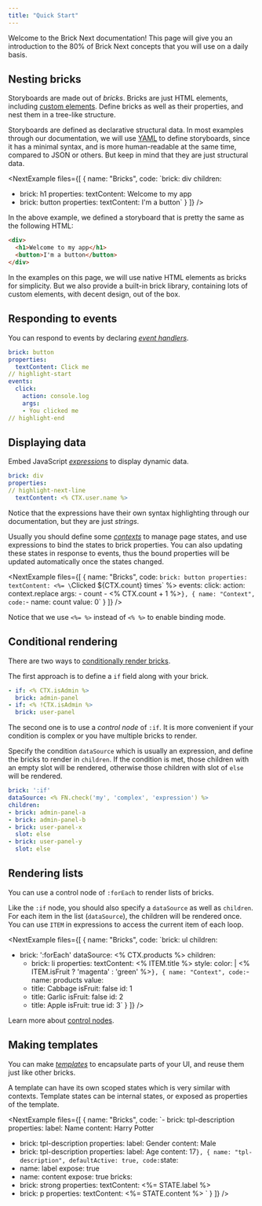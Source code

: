 ```yaml
---
title: "Quick Start"
---
```



Welcome to the Brick Next documentation! This page will give you an introduction to the 80% of Brick Next concepts that you will use on a daily basis.

## Nesting bricks

Storyboards are made out of _bricks_. Bricks are just HTML elements, including [custom elements](https://developer.mozilla.org/en-US/docs/Web/API/Web_components). Define bricks as well as their properties, and nest them in a tree-like structure.

Storyboards are defined as declarative structural data. In most examples through our documentation, we will use [YAML](https://en.wikipedia.org/wiki/YAML) to define storyboards, since it has a minimal syntax, and is more human-readable at the same time, compared to JSON or others. But keep in mind that they are just structural data.

<NextExample
  files={[
    {
      name: "Bricks",
      code:
`brick: div
children:
- brick: h1
  properties:
    textContent: Welcome to my app
- brick: button
  properties:
    textContent: I'm a button`
    }
  ]}
/>

In the above example, we defined a storyboard that is pretty the same as the following HTML:

```html
<div>
  <h1>Welcome to my app</h1>
  <button>I'm a button</button>
</div>
```

In the examples on this page, we will use native HTML elements as bricks for simplicity. But we also provide a built-in brick library, containing lots of custom elements, with decent design, out of the box.

## Responding to events

You can respond to events by declaring [_event handlers_](../concepts/events.md).

```yaml
brick: button
properties:
  textContent: Click me
// highlight-start
events:
  click:
    action: console.log
    args:
    - You clicked me
// highlight-end
```

## Displaying data

Embed JavaScript [_expressions_](../concepts/expressions.md) to display dynamic data.

```yaml
brick: div
properties:
// highlight-next-line
  textContent: <% CTX.user.name %>
```

Notice that the expressions have their own syntax highlighting through our documentation, but they are just _strings_.

Usually you should define some [_contexts_](../concepts/context.md) to manage page states, and use expressions to bind the states to brick properties. You can also updating these states in response to events, thus the bound properties will be updated automatically once the states changed.

<NextExample
  files={[
    {
      name: "Bricks",
      code:
`brick: button
properties:
  textContent: <%= \`Clicked \${CTX.count} times\` %>
events:
  click:
    action: context.replace
    args:
    - count
    - <% CTX.count + 1 %>`
    },
    {
      name: "Context",
      code:
`- name: count
  value: 0`
    }
  ]}
/>

Notice that we use `<%= %>` instead of `<% %>` to enable binding mode.

## Conditional rendering

There are two ways to [conditionally render bricks](../concepts/conditional-rendering.md).

The first approach is to define a `if` field along with your brick.

```yaml
- if: <% CTX.isAdmin %>
  brick: admin-panel
- if: <% !CTX.isAdmin %>
  brick: user-panel
```

The second one is to use a *control node* of `:if`. It is more convenient if your condition is complex or you have multiple bricks to render.

Specify the condition `dataSource` which is usually an expression, and define the bricks to render in `children`. If the condition is met, those children with an empty slot will be rendered, otherwise those children with slot of `else` will be rendered.

```yaml
brick: ':if'
dataSource: <% FN.check('my', 'complex', 'expression') %>
children:
- brick: admin-panel-a
- brick: admin-panel-b
- brick: user-panel-x
  slot: else
- brick: user-panel-y
  slot: else
```

## Rendering lists

You can use a control node of `:forEach` to render lists of bricks.

Like the `:if` node, you should also specify a `dataSource` as well as `children`. For each item in the list (`dataSource`), the children will be rendered once. You can use `ITEM` in expressions to access the current item of each loop.

<NextExample
  files={[
    {
      name: "Bricks",
      code:
`brick: ul
children:
- brick: ':forEach'
  dataSource: <% CTX.products %>
  children:
  - brick: li
    properties:
      textContent: <% ITEM.title %>
      style:
        color: |
          <%
            ITEM.isFruit ? 'magenta' : 'green'
          %>`
    },
    {
      name: "Context",
      code:
`- name: products
  value:
  - title: Cabbage
    isFruit: false
    id: 1
  - title: Garlic
    isFruit: false
    id: 2
  - title: Apple
    isFruit: true
    id: 3`
    }
  ]}
/>

Learn more about [control nodes](../concepts/control-nodes.md).

## Making templates

You can make [_templates_](../concepts/custom-templates.md) to encapsulate parts of your UI, and reuse them just like other bricks.

A template can have its own scoped states which is very similar with contexts. Template states can be internal states, or exposed as properties of the template.

<NextExample
  files={[
    {
      name: "Bricks",
      code:
`- brick: tpl-description
  properties:
    label: Name
    content: Harry Potter
- brick: tpl-description
  properties:
    label: Gender
    content: Male
- brick: tpl-description
  properties:
    label: Age
    content: 17`
    },
    {
      name: "tpl-description",
      defaultActive: true,
      code:
`state:
- name: label
  expose: true
- name: content
  expose: true
bricks:
- brick: strong
  properties:
    textContent: <%= STATE.label %>
- brick: p
  properties:
    textContent: <%= STATE.content %>
  `
    }
  ]}
/>
